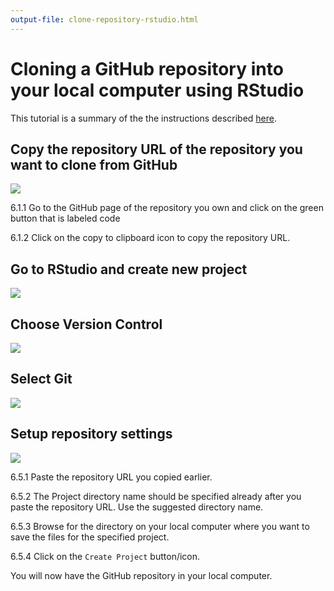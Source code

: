 ```yaml
---
output-file: clone-repository-rstudio.html
---
```


# Cloning a GitHub repository into your local computer using RStudio {#clone-repository}

This tutorial is a summary of the the instructions described [here](https://docs.github.com/en/repositories/creating-and-managing-repositories/cloning-a-repository).

## Copy the repository URL of the repository you want to clone from GitHub
![](images/clone_step1.png)

6.1.1 Go to the GitHub page of the repository you own and click on the green button that is labeled code

6.1.2 Click on the copy to clipboard icon to copy the repository URL.

## Go to RStudio and create new project
![](images/clone_step2.png)

## Choose Version Control
![](images/clone_step3.png)

## Select Git

![](images/clone_step4.png)

## Setup repository settings

![](images/clone_step5.png)

6.5.1 Paste the repository URL you copied earlier.

6.5.2 The Project directory name should be specified already after you paste the repository URL. Use the suggested directory name.
    
6.5.3 Browse for the directory on your local computer where you want to save the files for the specified project.

6.5.4 Click on the `Create Project` button/icon.

You will now have the GitHub repository in your local computer.

